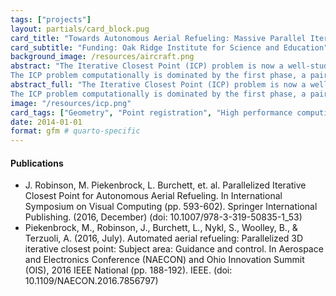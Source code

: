 ```yaml
---
tags: ["projects"]
layout: partials/card_block.pug
card_title: "Towards Autonomous Aerial Refueling: Massive Parallel Iterative Closest Point"
card_subtitle: "Funding: Oak Ridge Institute for Science and Education"
background_image: /resources/aircraft.png
abstract: "The Iterative Closest Point (ICP) problem is now a well-studied problem that seeks to align a given query point cloud to a fixed reference point cloud.
The ICP problem computationally is dominated by the first phase, a pairwise distance minimization. The ''brute-force'' approach, an embarrassingly parallel problem amenable to GPU-acceleration.."
abstract_full: "The Iterative Closest Point (ICP) problem is now a well-studied problem that seeks to align a given query point cloud to a fixed reference point cloud.
The ICP problem computationally is dominated by the first phase, a pairwise distance minimization. The 'brute-force' approach, an embarrassingly parallel problem amenable to GPU-acceleration, involves calculating the pairwise distance from every point in the query set to every point in the reference set. This however still requires linear runtime complexity per thread, rendering the trivial solution unsuitable for e.g. real-time applications. Alternative spatial indexing data structures utilizing branch-and-bound (B&B) properties have been proposed as a means of reducing the algorithmic complexity of the ICP problem, however they were originally developed for serial applications: it is well known that direct conversion to their parallel equivalents often results in slower runtime performance than GPU-employed brute-force approaches due to frequent suboptimal memory access patterns and conditional computations. In this application-motivated effort, we propose a novel two-step method which exposes the intrinsic parallelism of the ICP problem, yet retains a number of the B&B properties. Our solution involves an O(log n) approximate search, followed by fast vectorized search we call the Delaunay Traversal, which we show empirically finishes in O(k) time on average, where k << n, and is demonstrated to generally exhibit extremely small growth factors on average. We demonstrate the superiority of our method compared to the traditional B&B and brute-force implementations using a variety of benchmark data sets, and demonstrate its usefulness in the context of Autonomous Aerial Refueling"
image: "/resources/icp.png"
card_tags: ["Geometry", "Point registration", "High performance computing"]
date: 2014-01-01
format: gfm # quarto-specific 
---
```


:::{.flex .items-center .px-2 .py-1 .bg-gray-100}
<h4 class="font-bold bg-gray-100"> Publications </h4>
:::

:::{.p-2 .overflow-auto .px-4 .py-2 .bg-white-100}
:::{.bullet_list .text-sm .ml-2 .mt-1 .lisc-desc .space-y-2 .prose-md style="list-style-type: disc !important;"}
  - J. Robinson, M. Piekenbrock, L. Burchett, et. al. Parallelized Iterative Closest Point for Autonomous Aerial Refueling. In International Symposium on Visual Computing (pp. 593-602). Springer International Publishing. (2016, December) (doi: 10.1007/978-3-319-50835-1_53)
  - Piekenbrock, M., Robinson, J., Burchett, L., Nykl, S., Woolley, B., & Terzuoli, A. (2016, July). Automated aerial refueling: Parallelized 3D iterative closest point: Subject area: Guidance and control. In Aerospace and Electronics Conference (NAECON) and Ohio Innovation Summit (OIS), 2016 IEEE National (pp. 188-192). IEEE. (doi: 10.1109/NAECON.2016.7856797)
:::
:::

<!-- :::{.flex .items-center .px-2 .py-1 .bg-gray-100}
<h4 class="font-bold bg-gray-100"> Software </h4>
:::

:::{.p-2 .overflow-auto .px-4 .py-2 .bg-white-100 .text-sm}

The software is not publically available, however the 

::: -->